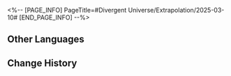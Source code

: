 <%-- [PAGE_INFO]
PageTitle=#Divergent Universe/Extrapolation/2025-03-10#
[END_PAGE_INFO] --%>
{{Event
|name              = Cyclical Extrapolation: Waiting for Silence
|image             = Event Cyclical Extrapolation Waiting for Silence.png
|type              = Cyclical Extrapolation
|time_known        = yes
|time_start        = 2025-03-10 04:00:00
|time_end          = 2025-03-17 03:59:59
}}

{{Cyclical Extrapolation
|curios     = Automated Experience
|equations  = Sky Priest;; Forbidden Knowledge's Martyr;; Lotophagism
|trailblaze = 
|rewards    = Relic Remains*30; Lost Crystal*3
|boss_1_1   = Silvermane Lieutenant; Frigid Prowler; Disciples of Sanctus Medicus: Shape Shifter; Senior Staff: Team Leader; Dreamjolt Troupe's Sweet Gorilla
|boss_1_2   = Automaton Grizzly (Bug); Frigid Prowler (Bug); Disciples of Sanctus Medicus: Shape Shifter (Bug); Aurumaton Gatekeeper (Bug); Senior Staff: Team Leader (Bug); Dreamjolt Troupe's Beyond Overcooked (Bug); Dreamjolt Troupe's Sweet Gorilla (Bug); "Past Confined and Caged" (Bug); Memory Zone Meme "Shell of Faded Rage" (Bug); Howling Casket (Bug); Furiae Praetor (Bug)
|boss_2_1   = Frigid Prowler (Bug); Disciples of Sanctus Medicus: Shape Shifter (Bug); Senior Staff: Team Leader (Bug); Dreamjolt Troupe's Sweet Gorilla (Bug); Furiae Praetor (Bug)
|boss_2_2   = Svarog (Complete); Abundant Ebon Deer (Complete); Swarm: True Sting (Complete); Argenti (Complete)
|boss_3     = Cirrus (Complete)
|rules      = You will not obtain Equations after achieving victory in Boss Domains; Obtain this week's Preset Constructs upon entering the First Plane
}}

==Other Languages==
{{Other Languages
|en   = Cyclical Extrapolation: Waiting for Silence
|zhs  = 周期演算：等待寂静
|zht  = 週期演算：等待寂靜
|ja   = 周期演算：静寂を待つ
|ko   = 주기 연산: 고요에 대한 기다림
|es   = Cálculo periódico: Esperando el silencio
|fr   = Calcul cyclique&nbsp;: Attente silencieuse
|ru   = Цикличное вычисление: Ожидание тишины
|th   = การคำนวณแบบรอบ: รอคอยความเงียบงัน
|vi   = Ngoại Suy Chu Kỳ: Chờ Đợi Tĩnh Lặng
|de   = Zyklische Berechnung: Warten auf die Stille
|id   = Kalkulasi Siklus: Menanti Keheningan
|pt   = Extrapolação Cíclica: Aguardando o Silêncio
}}

==Change History==
{{Change History|3.1}}